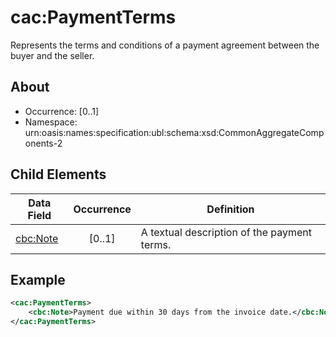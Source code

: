 # cac:PaymentTerms
Represents the terms and conditions of a payment agreement between the buyer and the seller.

## About
* Occurrence: [0..1]
* Namespace: urn:oasis:names:specification:ubl:schema:xsd:CommonAggregateComponents-2

## Child Elements

| Data Field                          | Occurrence | Definition |
|-------------------------------------|:----------:|------------|
| [cbc:Note](./payment-terms/note.mdx) |   [0..1]   | A textual description of the payment terms. |

## Example
```xml
<cac:PaymentTerms>
    <cbc:Note>Payment due within 30 days from the invoice date.</cbc:Note>
</cac:PaymentTerms>
